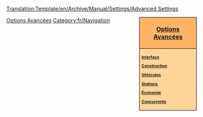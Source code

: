 <noinclude>[[Translation:Template/en/Archive/Manual/Settings/Advanced Settings]]</noinclude><noinclude></noinclude><div style="float:right; padding-left:12px; background:#ffffff;">
<div style="width:140px; border:1px solid #000000; background:#ffb466; padding:5px; -moz-border-radius-topleft:5px; -moz-border-radius-topright:5px; font-size: 12pt;">
<center><strong><font size="3">[[fr/Options Avancées|Options Avancées]]</font></strong></center>
</div>
<div style="width:140px;  border:1px solid black; border-top-width: 0px; background:#ffd496; padding:5px; -moz-border-radius-bottomleft:5px; -moz-border-radius-bottomright:8px; font-size: 8pt;">
<strong>
[[fr/Archive/Manual/Settings/Options avancées/Interface|Interface]]

[[fr/Archive/Manual/Settings/Options avancées/Construction|Construction]]

[[fr/Archive/Manual/Settings/Options avancées/Véhicules|Véhicules]]

[[fr/Archive/Manual/Settings/Options avancées/Stations|Stations]]

[[fr/Options avancées/Économie|Économie]]

[[fr/Archive/Manual/Settings/Options avancées/Compétiteurs|Concurrents]]
</strong>
</div>
</div><noinclude>

[[Category:fr/Modèles|Options Avancées]][[Category:fr/Navigation]]
</noinclude>